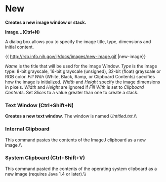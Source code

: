 = New =

'''Creates a new image window or stack.'''

'''Image...(Ctrl+N)'''

A dialog box allows you to specify the image title, type, dimensions and initial content.

{{  http://rsb.info.nih.gov/ij/docs/images/new-image.gif  |new-image}}

''Name'' is the title that will be used for the image Window. ''Type'' is the image type: 8-bit grayscale, 16-bit grayscale (unsigned), 32-bit (float) grayscale or RGB color. ''Fill With'' (White, Black, Ramp, or Clipboard Contents) specifies how the image is initialized. ''Width'' and ''Height'' specify the image dimensions in pixels. ''Width'' and ''Height'' are ignored if ''Fill With'' is set to ''Clipboard Contents''. Set ''Slices'' to a value greater than one to create a stack.

=== Text Window (Ctrl+Shift+N) ===

'''Creates a new text window'''. The window is named ''Untitled.txt''.\\

=== Internal Clipboard ===

This command pastes the contents of the ImageJ clipboard as a new image.\\

=== System Clipboard (Ctrl+Shift+V) ===

This command pasted the contents of the operating system clipboard as a new image (requires Java 1.4 or later).\\
